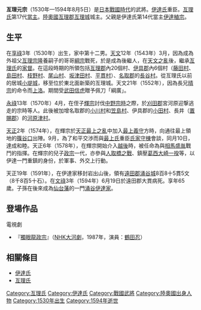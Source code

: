{{日本武士
|名稱= 亙理 元宗
|圖片名稱= 
|圖片大小= 
|圖片說明= 
|時代= [[日本戰國時代|日本戰國時代]]—[[安土桃山時代|安土桃山時代]]
|出生日期= [[享祿|享祿]]3年（1530年）
|出生地點= 
|逝世日期= [[文祿|文祿]]3年6月19日（1594年8月5日）
|逝世地點= 
|假名= 
|羅馬字= 
|幼名= 乙松丸
|改名= 
|别名= 
|諡号= 
|神号= 
|戒名= 元安齋<BR>洛浦院泰岳元安大居士
|洗禮名= 
|墓所= [[宮城縣|宮城縣]][[大崎市|大崎市]][[田尻大貫山王山|田尻大貫山王山]]的[[日枝神社|日枝神社]]
|朝廷官位= [[從五位下|從五位下]][[兵庫頭|兵庫頭]]
|幕府職位= 
|主君= [[伊達稙宗|伊達稙宗]]→[[伊達晴宗|晴宗]]→[[伊達輝宗|輝宗]]→[[伊達政宗|政宗]]
|藩= 
|氏族= [[伊達氏|伊達氏]]→[[亙理氏|亙理氏]]
|父母= 父：[[伊達稙宗|伊達稙宗]]<BR>母：[[亙理宗隆|亙理宗隆]]的女兒
|養父= 亙理宗隆
|養母= 
|兄弟= 兄：[[伊達晴宗|伊達晴宗]]、[[大崎義宣|大崎義宣]]、[[伊達實元|伊達實元]]、[[伊達宗澄|伊達宗澄]]、[[桑折宗貞|桑折宗貞]]、[[葛西晴清|葛西晴清]]、[[梁川宗清|梁川宗清]]、[[村田宗殖|村田宗殖]]、[[極樂院宗榮|極樂院宗榮]]、[[亙理綱宗|亙理綱宗]]<BR>弟：[[大有康甫|大有康甫]]
|姐妹= 
|正室= 月光院（[[國分盛氏|國分盛氏]]的女兒）
|側室= 
|嗣子= '''[[亙理重宗|重宗]]'''
|嗣女= [[黑川義康|黑川義康]]正室
|養子= 
|養女= 
}}
{{japanese|japanese=亘理 元宗|kana=わたり もとむね|romaji=Watari Motomune|舊寫=亙理 元宗}}
'''亙理元宗'''（1530年—1594年8月5日）是[[日本戰國時代|日本戰國時代]]的武將。[[伊達氏|伊達氏]]重臣。[[亙理氏|亙理氏]]第17代[[當主|當主]]。[[陸奧國|陸奧國]][[亙理郡|亙理郡]][[亙理城|亙理城]]城主。父親是伊達氏第14代當主[[伊達稙宗|伊達稙宗]]。

== 生平 ==
在[[享祿|享祿]]3年（1530年）出生，家中第十二男。[[天文_(後奈良天皇)|天文]]12年（1543年）3月，因為成為外祖父[[亙理宗隆|亙理宗隆]]養嗣子的哥哥[[亙理綱宗|綱宗]]戰死，於是成為後繼人，在[[天文之亂|天文之亂]]後，繼承[[亙理氏|亙理氏]]的[[家督|家督]]。在這段時期的所領包括[[亙理郡|亙理郡]]內20個村、[[伊具郡|伊具郡]]內6個村（[[藤田村|藤田村]]、[[島田村|島田村]]、[[枝野村|枝野村]]、[[尾山村|尾山村]]、[[坂津田村|坂津田村]]、[[平貫村|平貫村]]）、[[名取郡|名取郡]]的[[長谷村|長谷村]]。從亙理氏以前的居城[[小堤城|小堤城]]，移至位於東北面新築的亙理城。天文21年（1552年），因為長兄[[伊達晴宗|晴宗]]的命令而[[上洛|上洛]]。期間受[[武田信虎|武田信虎]]贈予佩刀「綱廣」。

[[永祿|永祿]]13年（1570年）4月，在侄子[[伊達輝宗|輝宗]]討伐[[中野宗時|中野宗時]]之際，於[[刈田郡|刈田郡]]宮河原迎撃逃走的宗時等人。此後被加增名取郡的[[小川村|小川村]]和[[笠島村|笠島村]]、伊具郡的[[小田村|小田村]]、長井（[[置賜郡|置賜郡]]）的[[河原津村|河原津村]]。

[[天正_(日本)|天正]]2年（1574年），在輝宗於[[天正最上之亂|天正最上之亂]]中加入[[最上義守|最上義守]]方時，向通往最上領地的[[篠谷口|篠谷口]]出陣。9月，為了和平交渉而與[[最上氏|最上氏]]重臣[[氏家守棟|氏家守棟]]會談，同月10日，達成和睦。天正6年（1578年），在輝宗開始介入[[越後|越後]]時，被任命為與[[相馬盛胤_(彈正大弼)|相馬盛胤]]戰鬥的指揮。在輝宗的兒子[[伊達政宗|政宗]]一代，亦參與[[人取橋之戰|人取橋之戰]]、鎮壓[[葛西大崎一揆|葛西大崎一揆]]等，以伊達一門重鎮的身份，於軍事、外交上行動。

天正19年（1591年），在伊達家移封岩出山後，領有[[遠田郡|遠田郡]][[涌谷城|涌谷城]]8百8十5貫5文（8千8百5十石）。在[[文祿|文祿]]3年（1594年）6月19日於遠田郡大貫病死。享年65歲。子孫在後來成為[[仙台藩|仙台藩]]的一門[[亙理氏|涌谷伊達家]]。

== 登場作品 ==
;電視劇
*『[[獨眼龍政宗|獨眼龍政宗]]』（[[NHK大河劇|NHK大河劇]]，1987年，演員：[[鶴田忍|鶴田忍]]）

== 相關條目 ==
*[[伊達氏|伊達氏]]
*[[亙理氏|亙理氏]]

[[Category:亙理氏|Category:亙理氏]]
[[Category:伊達氏|Category:伊達氏]]
[[Category:戰國武將|Category:戰國武將]]
[[Category:陸奧國出身人物|Category:陸奧國出身人物]]
[[Category:1530年出生|Category:1530年出生]]
[[Category:1594年逝世|Category:1594年逝世]]